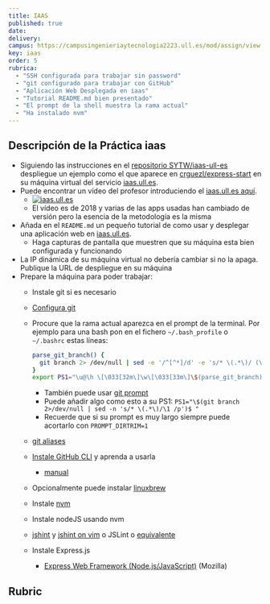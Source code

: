 ```yaml
---
title: IAAS
published: true
date:
delivery:
campus: https://campusingenieriaytecnologia2223.ull.es/mod/assign/view.php?id=20501
key: iaas
order: 5
rubrica:
  - "SSH configurada para trabajar sin password"
  - "git configurado para trabajar con GitHub"
  - "Aplicación Web Desplegada en iaas"
  - "Tutorial README.md bien presentado"
  - "El prompt de la shell muestra la rama actual"
  - "Ha instalado nvm"
---
```



## Descripción de la Práctica iaas

* Siguiendo las instrucciones en el  [repositorio SYTW/iaas-ull-es](https://github.com/SYTW/iaas-ull-es) despliegue un ejemplo como el que aparece en [crguezl/express-start](https://github.com/crguezl/express-start) en su máquina virtual del servicio [iaas.ull.es](https://iaas.ull.es).
* Puede encontrar un vídeo del profesor introduciendo el [iaas.ull.es aquí](https://youtu.be/qKHgbV0lYbA).
    - [![iaas.ull.es](https://i3.ytimg.com/vi/qKHgbV0lYbA/hqdefault.jpg)](https://youtu.be/qKHgbV0lYbA)
    - El vídeo es de 2018 y varias de las apps usadas han cambiado de versión pero la esencia de la metodología es la misma 
* Añada en el `README.md` un pequeño tutorial de como usar y desplegar una aplicación web en [iaas.ull.es](https://iaas.ull.es).
  - Haga capturas de pantalla que muestren que su máquina esta bien configurada y funcionando
* La IP dinámica de su máquina virtual no debería cambiar si no la apaga. Publique la URL de despliegue en su máquina
* Prepare la máquina para poder trabajar:
  - Instale git si es necesario
  - [Configura git](https://git-scm.com/book/es/v1/Empezando-Configurando-Git-por-primera-vez)
  - Procure que la rama actual aparezca en el prompt de la terminal. Por ejemplo para una bash pon en el fichero `~/.bash_profile` o `~/.bashrc` estas líneas:

      ```bash
      parse_git_branch() {
        git branch 2> /dev/null | sed -e '/^[^*]/d' -e 's/* \(.*\)/ (\1)/'
      }
      export PS1="\u@\h \[\033[32m\]\w\[\033[33m\]\$(parse_git_branch)\[\033[00m\] $ "
      ```
     - También puede usar [git prompt](https://github.com/git/git/blob/master/contrib/completion/git-prompt.sh)
     - Puede añadir algo como esto a su PS1: `PS1="\$(git branch 2>/dev/null | sed -n 's/* \(.*\)/\1 /p')$ "`
     - Recuerde que si su prompt es muy largo siempre puede acortarlo con `PROMPT_DIRTRIM=1`
  - [git aliases](https://git-scm.com/book/tr/v2/Git-Basics-Git-Aliases)
  - [Instale GitHub CLI](https://github.com/cli/cli) y aprenda a usarla
    - [manual](https://cli.github.com/manual/)
  - Opcionalmente puede instalar [linuxbrew](https://linuxbrew.sh/) 
  - Instale [nvm](https://github.com/creationix/nvm)
  - Instale nodeJS usando nvm
  - [jshint](https://jshint.com/install/) y [jshint on vim](https://coderwall.com/p/zfhquw/jshint-in-vim) o JSLint o [equivalente](https://www.slant.co/topics/2411/~best-javascript-linting-tools)
  - Instale Express.js
      - [Express Web Framework (Node.js/JavaScript)](https://developer.mozilla.org/en-US/docs/Learn/Server-side/Express_Nodejs) (Mozilla)

## Rubric

<Rubric rubric={frontmatter().rubrica}/>

